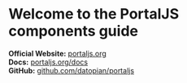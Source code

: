 
<Meta title="Components/Introduction" />

# Welcome to the PortalJS components guide

**Official Website:** [portaljs.org](https://portaljs.org)  
**Docs:** [portaljs.org/docs](https://portaljs.org/docs)  
**GitHub:** [github.com/datopian/portaljs](https://github.com/datopian/portaljs)